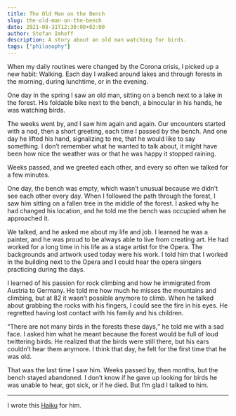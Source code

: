 ```yaml
---
title: The Old Man on the Bench
slug: the-old-man-on-the-bench
date: 2021-08-31T12:30:00+02:00
author: Stefan Imhoff
description: A story about an old man watching for birds.
tags: ["philosophy"]
---
```


When my daily routines were changed by the Corona crisis, I picked up a new habit: Walking. Each day I walked around lakes and through forests in the morning, during lunchtime, or in the evening.

One day in the spring I saw an old man, sitting on a bench next to a lake in the forest. His foldable bike next to the bench, a binocular in his hands, he was watching birds.

The weeks went by, and I saw him again and again. Our encounters started with a nod, then a short greeting, each time I passed by the bench. And one day he lifted his hand, signalizing to me, that he would like to say something. I don’t remember what he wanted to talk about, it might have been how nice the weather was or that he was happy it stopped raining.

Weeks passed, and we greeted each other, and every so often we talked for a few minutes.

One day, the bench was empty, which wasn’t unusual because we didn’t see each other every day. When I followed the path through the forest, I saw him sitting on a fallen tree in the middle of the forest. I asked why he had changed his location, and he told me the bench was occupied when he approached it.

We talked, and he asked me about my life and job. I learned he was a painter, and he was proud to be always able to live from creating art. He had worked for a long time in his life as a stage artist for the Opera. The backgrounds and artwork used today were his work. I told him that I worked in the building next to the Opera and I could hear the opera singers practicing during the days.

I learned of his passion for rock climbing and how he immigrated from Austria to Germany. He told me how much he misses the mountains and climbing, but at 82 it wasn’t possible anymore to climb. When he talked about grabbing the rocks with his fingers, I could see the fire in his eyes. He regretted having lost contact with his family and his children.

<q>There are not many birds in the forests these days,</q> he told me with a sad face. I asked him what
he meant because the forest would be full of loud twittering birds. He realized that the birds were still
there, but his ears couldn’t hear them anymore. I think that day, he felt for the first time that he
was old.

That was the last time I saw him. Weeks passed by, then months, but the bench stayed abandoned. I don’t know if he gave up looking for birds he was unable to hear, got sick, or if he died. But I’m glad I talked to him.

---

I wrote this [Haiku](/haiku/19/) for him.
